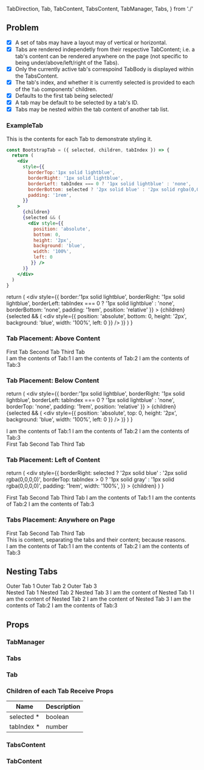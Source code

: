   TabDirection,
  Tab,
  TabContent,
  TabsContent,
  TabManager,
  Tabs,
} from './'

<Meta title="2020-02-29: Tabs" />

<KataHeader name="Tabs" />

## Problem

- [x] A set of tabs may have a layout may of vertical or horizontal.
- [x] Tabs are rendered independetly from their respective TabContent; i.e. a tab's content can be rendered anywhere on the page (not specific to being under/above/left/right of the Tabs).
- [x] Only the currently active tab's correspoind TabBody is displayed within the TabsContent.
- [x] The tab's index, and whether it is currently selected is provided to each of the `Tab` components' children.
- [x] Defaults to the first tab being selected/
- [x] A tab may be default to be selected by a tab's ID.
- [x] Tabs may be nested within the tab content of another tab list.

### ExampleTab

This is the contents for each Tab to demonstrate styling it.

```jsx
const BootstrapTab = ({ selected, children, tabIndex }) => {
  return (
    <div
      style={{
        borderTop:'1px solid lightblue',
        borderRight: '1px solid lightblue',
        borderLeft: tabIndex === 0 ? '1px solid lightblue' : 'none',
        borderBottom: selected ? '2px solid blue' : '2px solid rgba(0,0,0,0)',
        padding: '1rem',
      }}
    >
      {children}
      {selected && (
        <div style={{
          position: 'absolute',
          bottom: 0,
          height: '2px',
          background: 'blue',
          width: '100%',
          left: 0
         }} />
      )}
    </div>
  )
}
```

  return (
    <div
      style={{
        border:'1px solid lightblue',
        borderRight: '1px solid lightblue',
        borderLeft: tabIndex === 0 ? '1px solid lightblue' : 'none',
        borderBottom: 'none',
        padding: '1rem',
        position: 'relative'
      }}
    >
      {children}
      {selected && (
        <div style={{
          position: 'absolute',
          bottom: 0,
          height: '2px',
          background: 'blue',
          width: '100%',
          left: 0
         }} />
      )}
    </div>
  )
}

### Tab Placement: Above Content

<Preview>
  <TabManager>
    <Tabs>
      <Tab id="Tab:1">
        <BootstrapTab>First Tab</BootstrapTab>
      </Tab>
      <Tab id="Tab:2">
        <BootstrapTab>Second Tab</BootstrapTab>
      </Tab>
      <Tab id="Tab:3">
        <BootstrapTab>Third Tab</BootstrapTab>
      </Tab>
    </Tabs>
    <div style={{border: '1px solid lightblue', padding: '1rem'}}>
    <TabsContent>
      <TabContent tabId="Tab:1">I am the contents of Tab:1</TabContent>
      <TabContent tabId="Tab:2">I am the contents of Tab:2</TabContent>
      <TabContent tabId="Tab:3">I am the contents of Tab:3</TabContent>
    </TabsContent>
    </div>
  </TabManager>
</Preview>

### Tab Placement: Below Content

  return (
    <div
      style={{
        border:'1px solid lightblue',
        borderRight: '1px solid lightblue',
        borderLeft:
          tabIndex === 0 ? '1px solid lightblue' : 'none',
        borderTop: 'none',
        padding: '1rem',
        position: 'relative'
      }}
    >
      {children}
      {selected && (
        <div style={{
          position: 'absolute',
          top: 0,
          height: '2px',
          background: 'blue',
          width: '100%',
          left: 0
         }} />
      )}
    </div>
  )
}

<Preview>
  <TabManager>
    <div style={{border: '1px solid lightblue', padding: '1rem'}}>
      <TabsContent>
        <TabContent tabId="Tab:1">I am the contents of Tab:1</TabContent>
        <TabContent tabId="Tab:2">I am the contents of Tab:2</TabContent>
        <TabContent tabId="Tab:3">I am the contents of Tab:3</TabContent>
      </TabsContent>
    </div>
    <Tabs>
      <Tab id="Tab:1">
        <BelowContent>First Tab</BelowContent>
      </Tab>
      <Tab id="Tab:2">
        <BelowContent>Second Tab</BelowContent>
      </Tab>
      <Tab id="Tab:3">
        <BelowContent>Third Tab</BelowContent>
      </Tab>
    </Tabs>
  </TabManager>
</Preview>

### Tab Placement: Left of Content

  return (
    <div
      style={{
        borderRight: selected ? '2px solid blue' : '2px solid rgba(0,0,0,0)',
        borderTop: tabIndex > 0 ? '1px solid gray' : '1px solid rgba(0,0,0,0)',
        padding: '1rem',
        width: '100%',
      }}
    >
      {children}
    </div>
  )
}

<Preview>
  <TabManager>
    <SpacedGroup spacing={8}>
      <Tabs direction={TabDirection.vertical}>
        <Tab id="Tab:1">
          <VerticalTab>First Tab</VerticalTab>
        </Tab>
        <Tab id="Tab:2">
          <VerticalTab>Second Tab</VerticalTab>
        </Tab>
        <Tab id="Tab:3">
          <VerticalTab>Third Tab</VerticalTab>
        </Tab>
      </Tabs>
      <TabsContent>
        <TabContent tabId="Tab:1">I am the contents of Tab:1</TabContent>
        <TabContent tabId="Tab:2">I am the contents of Tab:2</TabContent>
        <TabContent tabId="Tab:3">I am the contents of Tab:3</TabContent>
      </TabsContent>
    </SpacedGroup>
  </TabManager>
</Preview>

### Tabs Placement: Anywhere on Page

<Preview>
  <TabManager defaultSelected="Tab:2">
    <SpacedGroup spacing={8}>
      <Tabs direction={TabDirection.vertical}>
        <Tab id="Tab:1">
          <VerticalTab>First Tab</VerticalTab>
        </Tab>
        <Tab id="Tab:2">
          <VerticalTab>Second Tab</VerticalTab>
        </Tab>
        <Tab id="Tab:3">
          <VerticalTab>Third Tab</VerticalTab>
        </Tab>
      </Tabs>
      <div>
        This is content, separating the tabs and their content; because reasons.
      </div>
      <TabsContent>
        <TabContent tabId="Tab:1">I am the contents of Tab:1</TabContent>
        <TabContent tabId="Tab:2">I am the contents of Tab:2</TabContent>
        <TabContent tabId="Tab:3">I am the contents of Tab:3</TabContent>
      </TabsContent>
    </SpacedGroup>
  </TabManager>
</Preview>

## Nesting Tabs

<Preview>
  <TabManager defaultSelected="Tab:1">
      <div style={{borderBottom: '1px solid black'}}>
        <Tabs>
          <Tab id="Tab:1">
            <BootstrapTab>Outer Tab 1</BootstrapTab>
          </Tab>
          <Tab id="Tab:2">
            <BootstrapTab>Outer Tab 2</BootstrapTab>
          </Tab>
          <Tab id="Tab:3">
            <BootstrapTab>Outer Tab 3</BootstrapTab>
          </Tab>
        </Tabs>
      </div>
      <TabsContent>
        <TabContent tabId="Tab:1">
          <TabManager>
            <Tabs>
              <Tab id="Tab:11">
                <BootstrapTab>Nested Tab 1</BootstrapTab>
              </Tab>
              <Tab id="Tab:12">
                <BootstrapTab>Nested Tab 2</BootstrapTab>
              </Tab>
              <Tab id="Tab:13">
                <BootstrapTab>Nested Tab 3</BootstrapTab>
              </Tab>
            </Tabs>
              <TabContent tabId="Tab:11">I am the content of Nested Tab 1</TabContent>
              <TabContent tabId="Tab:12">I am the content of Nested Tab 2</TabContent>
              <TabContent tabId="Tab:13">I am the content of Nested Tab 3</TabContent>
          </TabManager>
          </TabContent>
        <TabContent tabId="Tab:2">I am the contents of Tab:2</TabContent>
        <TabContent tabId="Tab:3">I am the contents of Tab:3</TabContent>
      </TabsContent>
  </TabManager>
</Preview>


## Props

### TabManager

<Props of={TabManager} />

### Tabs

<Props of={Tabs} />

### Tab

<Props of={Tab} />

### Children of each Tab Receive Props

<table style={{width: '100%'}}>
  <thead>
    <tr>
      <th>Name</th>
      <th>Description</th>
    </tr>
  </thead>
  <tbody>
    <tr>
      <td>
        <span>selected</span>
        <span title="Required">*</span>
      </td>
      <td>
        <div>
          <span>boolean</span>
        </div>
      </td>
    </tr>
    <tr>
      <td>
        <span>tabIndex</span>
        <span title="Required">*</span>
      </td>
      <td>
        <div>
          <span>number</span>
        </div>
      </td>
    </tr>
  </tbody>
</table>

### TabsContent

<Props of={TabsContent} />

### TabContent

<Props of={TabContent} />
